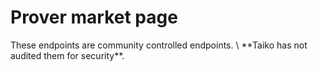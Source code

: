 
# Prover market page

<Callout type="info">
  These endpoints are community controlled endpoints. \
  **Taiko has not audited them for security**.
</Callout>

<ProverEndpointsTable/>

